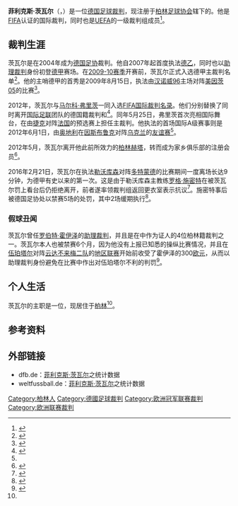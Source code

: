 {{noteTA|G1=football|G2=uefa|G3=德甲}}
{{Infobox football official
| name                = 菲利克斯·茨瓦尔
| fullname            = {{lang|de|Felix Zwayer}}
| image               = Fußballländerspiel Österreich-Ukraine (01.06.2012) 43.jpg
| caption             = 
| birth_date          = {{Birth date and age|1981|5|19|df=y}}
| birth_place         = {{BRD}}[[西柏林|西柏林]]
| death_date          = <!-- Use {{Death date and age|YYYY|MM|DD|YYYY|MM|DD|df=y}} if dead (death date followed by birth date) -->
| death_place         =
| otheroccupation     = {{link-de|地产商人|Immobilienkaufmann}}
| years1              = 2004–
| league1             = [[德国足协|德国足协]]
| role1               = 裁判
| years2              = 2007–
| league2             = [[德乙联赛|德乙联赛]]
| role2               = 裁判
| years3              = 2009–
| league3             = [[德甲联赛|德甲联赛]]
| role3               = 裁判
| internationalyears1 = 2012–
| confederation1      = [[FIFA国际裁判名录|FIFA名录]]
| internationalrole1  = 裁判
}}
'''菲利克斯·茨瓦尔'''（{{lang-de|'''Felix Zwayer'''}}，{{bd|1981年|5月19日|catIdx=Zwayer, Felix}}）是一位[[德国|德国]][[足球裁判|足球裁判]]，现注册于[[柏林足球协会|柏林足球协会]]辖下的{{link-de|夏洛滕堡体育俱乐部|SC Charlottenburg}}。他是[[FIFA|FIFA]]认证的国际裁判，同时也是[[UEFA|UEFA]]的一级裁判组成员<ref name="FIFA">{{cite web|url=http://www.fifa.com/associations/association=ger/footballofficials/referees/peoplekind=ref.html|title=Germany: Referees|publisher=[[国际足联|FIFA]]|accessdate=2016-12-23}}</ref>。

==裁判生涯==
茨瓦尔是在2004年成为[[德国足协|德国足协]]裁判。他自2007年起首度执法[[德乙|德乙]]，同时也以[[助理裁判|助理裁判]]身份初登[[德甲|德甲]]赛场。在[[2009年至2010年德國足球甲級聯賽|2009-10赛季]]开赛前，茨瓦尔正式入选德甲主裁判名单<ref>{{cite web|url=http://www.tagesspiegel.de/2009-07-03-neuss-fritz-und-zwayer-pfeifen-in-der-bundesliga/1549898.html |title=Fritz und Zwayer pfeifen in der Bundesliga|publisher=[[明镜|Der Tagesspiegel]]|date=2009-07-03|accessdate=2016-12-23}}</ref>。他的主哨德甲的首秀是2009年8月15日，执法由[[汉诺威96|汉诺威96]]主场对阵[[美因茨05|美因茨05]]的比赛<ref name="worldfootball">{{cite web|url=http://www.worldfootball.net/schiedsrichter_profil/felix-zwayer/ |title=Felix Zwayer » Matches as referee |publisher=worldfootball.net |date=2014-05-05 |accessdate=2014-06-15}}</ref>。

2012年，茨瓦尔与[[马尔科·弗里茨|马尔科·弗里茨]]一同入选[[FIFA国际裁判名录|FIFA国际裁判名录]]。他们分别替换了同时离开[[国际足联|国际足联]]团队的德国籍裁判{{link-de|巴巴克·拉法蒂|Babak Rafati}}和{{link-de|彼得·西佩尔|Peter Sippel}}<ref>{{cite web|url=http://www.spox.com/de/sport/fussball/international/1109/News/schiedsrichterkommission-dfb-ersetzen-babak-rafati-felix-zwayer-marco-fritz-peter-sippel-umstruktierung-altersbedingt.html|title=FIFA: Zwayer und Fritz ersetzen Rafati und Sippel|publisher=SPOX.com|date=2011-09-16|accessdate=2016-12-23}}</ref>。同年5月25日，弗里茨首次亮相国际舞台，在由[[捷克19岁以下国家足球队|捷克]]对阵[[法國19歲以下國家足球隊|法国]]的{{link-de|2012年欧洲U-19足球锦标赛|U-19-Fußball-Europameisterschaft 2012|2012年U-19欧锦赛}}预选赛上担任主裁判。他执法的首场国际A级赛事则是2012年6月1日，由[[奥地利国家足球队|奥地利]]在[[因斯布鲁克|因斯布鲁克]]对阵[[乌克兰国家足球队|乌克兰]]的[[友谊赛|友谊赛]]<ref name="worldfootball"/>。

2012年5月，茨瓦尔离开他此前所效力的[[柏林赫塔|柏林赫塔]]，转而成为家乡俱乐部{{link-de|夏洛滕堡体育俱乐部|SC Charlottenburg|夏洛滕堡}}的注册会员<ref>{{cite web|url=http://www.spox.com/de/sport/fussball/1205/News/dfb-schiedsrichter-felix-zwayer-verlaesst-hertha-bsc-nach-erignissen-von-duesseldorf.html |title=Schiedsrichter Zwayer verlässt Hertha BSC|publisher=SPOX.com|date=2012-12-06|accessdate=2016-12-23}}</ref>。

2016年2月21日，茨瓦尔在执法[[勒沃库森足球俱乐部|勒沃库森]]对阵[[多特蒙德足球俱樂部|多特蒙德]]的比赛期间一度离场长达9分钟，为德甲有史以来的第一次。这是由于勒沃库森主教练[[罗格·施密特_(足球教练)|罗格·施密特]]在被茨瓦尔罚上看台后仍拒绝离开，前者遂率领裁判组返回更衣室表示抗议<ref>{{cite web|url=http://www.faz.net/aktuell/sport/fussball/bundesliga/schiri-felix-zwayer-erklaert-verweis-von-trainer-roger-schmidt-14083293.html |title=„Herr Schmidt hat sich derart unsportlich verhalten“|publisher=[[法兰克福汇报|Frankfurter Allgemeine Zeitung]]|date=2016-02-21|accessdate=2016-12-23}}</ref>。施密特事后被德国足协处以禁赛5场的处罚，其中2场缓期执行<ref>{{cite web|url=http://www.chinanews.com/ty/2016/02-25/7772065.shtml|title=德甲"罢吹门"酿重罚 药厂主帅被停赛5场+罚款2万|publisher=[[中国新闻网|中国新闻网]]|date=2016-02-25|accessdate=2016-12-23}}</ref>。

===假球丑闻===
茨瓦尔曾任[[罗伯特·霍伊泽|罗伯特·霍伊泽]]的[[助理裁判|助理裁判]]，并且是在{{link-de|2005年德国赌球丑闻|Fußball-Wettskandal 2005}}中作为证人的4位柏林籍裁判之一。茨瓦尔本人也被禁赛6个月，因为他没有上报已知悉的操纵比赛情况，并且在[[伍珀塔尔体育俱乐部|伍珀塔尔]]对阵[[云达不来梅二队|云达不来梅二队]]的[[德国足球地区联赛|地区联赛]]开始前收受了霍伊泽的300[[欧元|欧元]]，从而以助理裁判身份避免在比赛中作出对伍珀塔尔不利的判罚<ref>{{cite web|author=Oliver Fritsch|url=http://www.zeit.de/sport/2014-12/felix-zwayer-urteil-dfb-hoyzer-schiedsrichter|title=Die Akte Zwayer|publisher={{link-de|时代 (德国报刊)|Die Zeit|Die Zeit}}|date=2014-12-09|accessdate=2016-12-23}}</ref>。

==个人生活==
茨瓦尔的主职是一位{{link-de|地产商人|Immobilienkaufmann}}，现居住于[[柏林|柏林]]<ref name="worldfootball"/>。

==参考资料==
{{reflist}}

==外部链接==
{{Commonscat|Felix Zwayer}}
* dfb.de：[http://www.dfb.de/sportl-strukturen/schiedsrichter/schiedsrichter-im-einsatz/schiedsrichter-der-bundesligen/?spieledb_path=%2Freferees%2F49243 菲利克斯·茨瓦尔]之统计数据 {{de}}
* weltfussball.de：[http://www.weltfussball.de/schiedsrichter_profil/felix-zwayer/ 菲利克斯·茨瓦尔]之统计数据 {{de}}

{{DEFAULTSORT:Zwayer, Felix}}
[[Category:柏林人|Category:柏林人]]
[[Category:德國足球裁判|Category:德國足球裁判]]
[[Category:欧洲冠军联赛裁判|Category:欧洲冠军联赛裁判]]
[[Category:欧洲联赛裁判|Category:欧洲联赛裁判]]